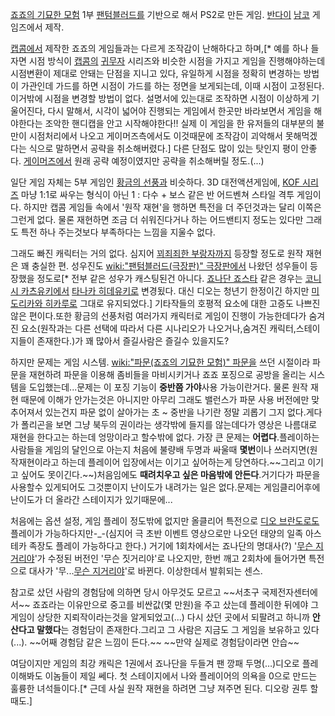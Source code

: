 {{{#!html
<iframe width="420" height="315" src="//www.youtube.com/embed/jXI9HEsSVOk" frameborder="0" allowfullscreen></iframe>
}}}
[[죠죠의 기묘한 모험]] 1부 [[팬텀블러드]]를 기반으로 해서 PS2로 만든 게임. [[반다이]] [[남코]] 게임즈에서 제작.

[[캡콤]]에서 제작한 죠죠의 게임들과는 다르게 조작감이 난해하다고 하며,[* 예를 하나 들자면 시점 방식이 [[캡콤]]의 [[귀무자]] 시리즈와 비슷한 시점을 가지고 게임을 진행해야하는데 시점변환이 제대로 안돼는 단점을 지니고 있다, 유일하게 시점을 정확히 변경하는 방법이 가관인데 가드를 하면 시점이 가드를 하는 정면을 보게되는데, 이때 시점이 고정된다. 이거밖에 시점을 변경할 방법이 없다. 설명서에 있는대로 조작하면 시점이 이상하게 기울어진다, 다시 말해서, 시각이 넓어야 진행되는 게임에서 한곳만 바라보면서 게임을 해야한다는 조악한 핸디캡을 안고 시작해야한다!! 실제 이 게임을 한 유저들의 대부분의 불만이 시점처리에서 나오고 게이머즈측에서도 이것때문에 조작감이 괴악해서 못해먹겠다는 식으로 말하면서 공략을 취소해버렸다.] 다른 단점도 많이 있는 탓인지 평이 안좋다. [[게이머즈]]에서 원래 공략 예정이였지만 공략을 취소해버릴 정도.(...)

일단 게임 자체는 5부 게임인 [[황금의 선풍]]과 비슷하다. 3D 대전액션게임에, [[KOF 시리즈]] 마냥 1:1로 싸우는 형식이 아닌 1 : 다수 + 보스 같은 반 어드벤쳐 스타일 격투 게임이다. 하지만 캡콤 게임들 속에서 '원작 재현'을 행하면 특전을 더 주던것과는 달리 이쪽은 그런게 없다. 물론 재현하면 조금 더 쉬워진다거나 하는 어드밴티지 정도는 있다만 그래도 특전 하나 주는것보다 부족하다는 느낌을 지울수 없다. 

그래도 빠진 캐릭터는 거의 없다. 심지어 [[꾀죄죄한 부랑자]]까지 등장할 정도로 원작 재현은 꽤 충실한 편. 성우진도 [[wiki:"팬텀블러드(극장판)" 극장판]]에서 나왔던 성우들이 등장했을 정도로[* 전부 같은 성우가 캐스팅된건 아니다. [[죠나단 죠스타]] 같은 경우는 [[코니시 카츠유키]]에서 [[타나카 히데유키]]로 변경됬다. 대신 디오는 청년기 한정이긴 하지만 [[미도리카와 히카루]]로 그대로 유지되었다.] 기타작들의 호평적 요소에 대한 고증도 나쁘진 않은 편이다.또한 황금의 선풍처럼 여러가지 캐릭터로 게임이 진행이 가능한데다가 숨겨진 요소(원작과는 다른 선택에 따라서 다른 시나리오가 나오거나,숨겨진 캐릭터,스테이지들이 존재한다.)가 꽤 많아서 즐길사람은 즐길수 있을지도? 

하지만 문제는 게임 시스템. [[wiki:"파문(죠죠의 기묘한 모험)" 파문]]을 쓰던 시절이라 파문을 재현하려 파문을 이용해 좀비들을 마비시키거나 죠죠 포징으로 공방을 올리는 시스템을 도입했는데...문제는 이 포징 기능이 '''중반쯤 가야'''사용 가능이란거다. 물론 원작 재현 때문에 이해가 안가는것은 아니지만 아무리 그래도 밸런스가 파문 사용 버전에만 맞추어져서 있는건지 파문 없이 살아가는 초 ~ 중반을 나기란 정말 괴롭기 그지 없다.게다가 폴리곤을 보면 그냥 북두의 권이라는 생각밖에 들지를 않는데다가 영상은 나름대로 재현을 한다고는 하는데 엉망이라고 할수밖에 없다.
가장 큰 문제는 '''어렵다'''.플레이하는 사람들을 게임의 달인으로 아는지 처음에 불량배 두명과 싸울때 '''몇번'''이나 쓰러지면(원작재현이라고 하는데 플레이어 입장에서는 이기고 싶어하는게 당연하다.~~그리고 이기고 싶어도 못이긴다.~~)처음임에도 '''때려치우고 싶은 마음밖에 안든다'''.거기다가 파문을 사용할수 있게되어도 그것뿐이지 난이도가 내려가는 일은 없다.문제는 게임클리어후에 난이도가 더 올라간 스테이지가 있기때문에...

처음에는 옵션 설정, 게임 플레이 정도밖에 없지만 올클리어 특전으로 [[디오 브란도]]로도 플레이가 가능하다지만-_-(심지어 극 초반 이벤트 영상으로만 나오던 태양의 일족 아스테카 족장도 플레이 가능하다고 한다.) 거기에 1회차에서는 죠나단의 명대사(?) '[[무슨 지거리야]]'가 수정된 버전인 '무슨 짓거리야'로 나오지만, 한번 깨고 2회차에 들어가면 특전으로 대사가 '무...[[무슨 지거리야]]'로 바뀐다. 이상한데서 발휘되는 센스.

참고로 샀던 사람의 경험담에 의하면 당시 아무것도 모르고 ~~서초구 국제전자센터에서~~ 죠죠라는 이유만으로 중고를 비싼값(몇 만원)을 주고 샀는데 플레이한 뒤에야 그 게임이 상당한 지뢰작이라는것을 알게되었고(...) 다시 샀던 곳에서 되팔려고 하니까 '''안산다고 말했다'''는 경험담이 존재한다.그리고 그 사람은 지금도 그 게임을 보유하고 있다(...). ~~어째 경험담 같은 느낌이 든다.~~ ~~만약 실제로 경험담이라면 안습~~

여담이지만 게임의 최강 캐릭은 1권에서 죠나단을 두들겨 팬 깡패 두명(…)디오로 플레이해봐도 이놈들이 제일 쎄다.
첫 스테이지에서 나와 플레이어의 의욕을 0으로 만드는 훌륭한 녀석들이다.[* 근데 사실 원작 재현을 하려면 그냥 져주면 된다. 디오랑 권투 할 때도.]
